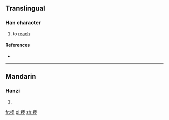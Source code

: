 ==Translingual==

===Han character===
{{Han char|rn=64|rad=手|as=13|sn=16|four=5703<sub>2</sub>|canj=手竹月大 (QHBK)|ids=⿰[[扌]][[奧]]}}

# to [[reach]]

====References====
* {{Han ref|kx=0459.110|dkj=12838|dj=0808.080|hdz=31970.120|uh=64D9|ud=25817|bh=E9AE|bd=59822}}

----

==Mandarin==

===Hanzi===
{{cmn-hanzi|pin=[[ào]] ([[ao4]])|wg=ao<sup>4</sup>}}

# {{defn|lang=cmn|sort=手13}}

[[fr:擙]]
[[pl:擙]]
[[zh:擙]]